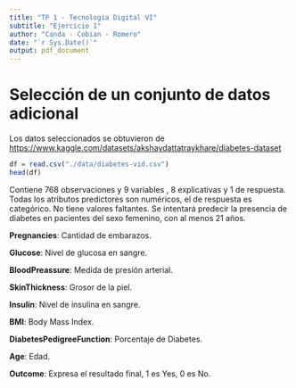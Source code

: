 ```yaml
---
title: "TP 1 - Tecnologia Digital VI"
subtitle: "Ejercicio 1"
author: "Canda - Cobian - Romero"
date: "`r Sys.Date()`"
output: pdf_document
---
```


# Selección de un conjunto de datos adicional

Los datos seleccionados se obtuvieron de <https://www.kaggle.com/datasets/akshaydattatraykhare/diabetes-dataset>

```r
df = read.csv("./data/diabetes-vid.csv")
head(df)
```

Contiene 768 observaciones y 9 variables , 8 explicativas y 1 de respuesta. Todas los atributos predictores son numéricos, el de respuesta es categórico. No tiene valores faltantes. Se intentará predecir la presencia de diabetes en pacientes del sexo femenino, con al menos 21 años.

**Pregnancies**: Cantidad de embarazos.

**Glucose**: Nivel de glucosa en sangre.

**BloodPreassure**: Medida de presión arterial.

**SkinThickness**: Grosor de la piel.

**Insulin**: Nivel de insulina en sangre.

**BMI**: Body Mass Index.

**DiabetesPedigreeFunction**: Porcentaje de Diabetes.

**Age**: Edad.

**Outcome**: Expresa el resultado final, 1 es Yes, 0 es No.

## 
